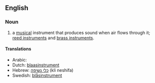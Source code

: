 ==English==

===Noun===
{{en-noun|sg=[[wind]] [[instrument]]}}

#{{music}} a [[musical]] instrument that produces sound when air flows through it; [[reed instrument]]s and [[brass instrument]]s.

====Translations====
*Arabic: {{ARchar|[[آلة الفم]]}} {{Unicode|(’ālati l-fam)}} {{f}}
*Dutch: [[blaasinstrument]] {{n}}
*Hebrew: [[כלי נשיפה]] (kli neshifa)
*Swedish: [[blåsinstrument]]